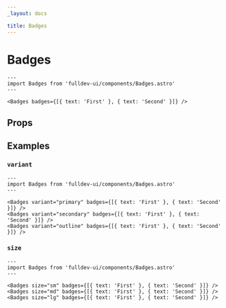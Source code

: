 ```yaml
---
_layout: docs

title: Badges
---
```


# Badges


```astro live
---
import Badges from 'fulldev-ui/components/Badges.astro'
---

<Badges badges={[{ text: 'First' }, { text: 'Second' }]} />
```

## Props

<PropsTable />

## Examples

### `variant`

```astro live
---
import Badges from 'fulldev-ui/components/Badges.astro'
---

<Badges variant="primary" badges={[{ text: 'First' }, { text: 'Second' }]} />
<Badges variant="secondary" badges={[{ text: 'First' }, { text: 'Second' }]} />
<Badges variant="outline" badges={[{ text: 'First' }, { text: 'Second' }]} />
```

### `size`

```astro live
---
import Badges from 'fulldev-ui/components/Badges.astro'
---

<Badges size="sm" badges={[{ text: 'First' }, { text: 'Second' }]} />
<Badges size="md" badges={[{ text: 'First' }, { text: 'Second' }]} />
<Badges size="lg" badges={[{ text: 'First' }, { text: 'Second' }]} />
```
